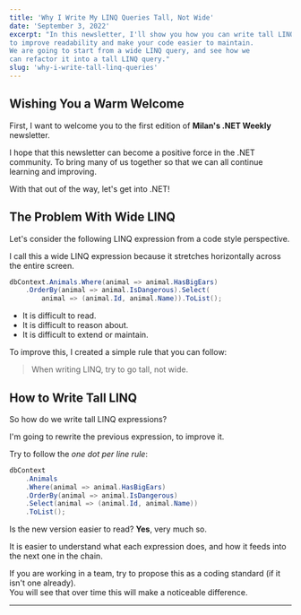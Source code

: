 ```yaml
---
title: 'Why I Write My LINQ Queries Tall, Not Wide'
date: 'September 3, 2022'
excerpt: "In this newsletter, I'll show you how you can write tall LINQ queries
to improve readability and make your code easier to maintain.
We are going to start from a wide LINQ query, and see how we
can refactor it into a tall LINQ query."
slug: 'why-i-write-tall-linq-queries'
---
```


## Wishing You a Warm Welcome

First, I want to welcome you to the first edition of **Milan's .NET Weekly** newsletter.

I hope that this newsletter can become a positive force in the .NET community.
To bring many of us together so that we can all continue learning and improving.

With that out of the way, let's get into .NET!

## The Problem With Wide LINQ

Let's consider the following LINQ expression from a code style perspective.

I call this a wide LINQ expression because it stretches horizontally across the entire screen.

```csharp
dbContext.Animals.Where(animal => animal.HasBigEars)
    .OrderBy(animal => animal.IsDangerous).Select(
        animal => (animal.Id, animal.Name)).ToList();
```

- It is difficult to read.
- It is difficult to reason about.
- It is difficult to extend or maintain.

To improve this, I created a simple rule that you can follow:

> When writing LINQ, try to go tall, not wide.

## How to Write Tall LINQ

So how do we write tall LINQ expressions?

I'm going to rewrite the previous expression, to improve it.

Try to follow the _one dot per line rule_:

```csharp
dbContext
    .Animals
    .Where(animal => animal.HasBigEars)
    .OrderBy(animal => animal.IsDangerous)
    .Select(animal => (animal.Id, animal.Name))
    .ToList();
```

Is the new version easier to read? **Yes**, very much so.

It is easier to understand what each expression does,
and how it feeds into the next one in the chain.

If you are working in a team, try to propose this as a coding standard (if it isn't one already).\
You will see that over time this will make a noticeable difference.

---
